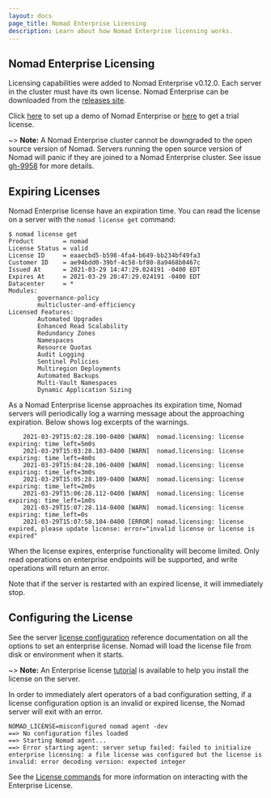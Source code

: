 ```yaml
---
layout: docs
page_title: Nomad Enterprise Licensing
description: Learn about how Nomad Enterprise licensing works.
---
```


## Nomad Enterprise Licensing

Licensing capabilities were added to Nomad Enterprise v0.12.0. Each server in
the cluster must have its own license. Nomad Enterprise can be downloaded from
the [releases site].

Click [here](https://www.hashicorp.com/go/nomad-enterprise) to set up a demo of Nomad Enterprise
or [here](https://nomadproject.io/trial) to get a trial license.

~> **Note:** A Nomad Enterprise cluster cannot be downgraded to the open
source version of Nomad. Servers running the open source version of Nomad will
panic if they are joined to a Nomad Enterprise cluster. See issue [gh-9958]
for more details.

## Expiring Licenses

Nomad Enterprise license have an expiration time. You can read the license on
a server with the `nomad license get` command:

```
$ nomad license get
Product        = nomad
License Status = valid
License ID     = eaaecbd5-b598-4fa4-b649-bb234bf49fa3
Customer ID    = ae94bdd0-39bf-4c58-bf80-8a9468b0467c
Issued At      = 2021-03-29 14:47:29.024191 -0400 EDT
Expires At     = 2021-03-29 20:47:29.024191 -0400 EDT
Datacenter     = *
Modules:
        governance-policy
        multicluster-and-efficiency
Licensed Features:
        Automated Upgrades
        Enhanced Read Scalability
        Redundancy Zones
        Namespaces
        Resource Quotas
        Audit Logging
        Sentinel Policies
        Multiregion Deployments
        Automated Backups
        Multi-Vault Namespaces
        Dynamic Application Sizing
```

As a Nomad Enterprise license approaches its expiration time, Nomad servers
will periodically log a warning message about the approaching
expiration. Below shows log excerpts of the warnings.

```
    2021-03-29T15:02:28.100-0400 [WARN]  nomad.licensing: license expiring: time_left=5m0s
    2021-03-29T15:03:28.103-0400 [WARN]  nomad.licensing: license expiring: time_left=4m0s
    2021-03-29T15:04:28.106-0400 [WARN]  nomad.licensing: license expiring: time_left=3m0s
    2021-03-29T15:05:28.109-0400 [WARN]  nomad.licensing: license expiring: time_left=2m0s
    2021-03-29T15:06:28.112-0400 [WARN]  nomad.licensing: license expiring: time_left=1m0s
    2021-03-29T15:07:28.114-0400 [WARN]  nomad.licensing: license expiring: time_left=0s
    2021-03-29T15:07:58.104-0400 [ERROR] nomad.licensing: license expired, please update license: error="invalid license or license is expired"
```

When the license expires, enterprise functionality will become limited. Only
read operations on enterprise endpoints will be supported, and write
operations will return an error.

Note that if the server is restarted with an expired license, it will
immediately stop.

## Configuring the License

See the server [license configuration] reference documentation on all the
options to set an enterprise license. Nomad will load the license file from
disk or environment when it starts.

~> **Note:** An Enterprise license [tutorial](https://learn.hashicorp.com/tutorials/nomad/hashicorp-enterprise-license?in=nomad/enterprise) is available to help you install the license on the server.

In order to immediately alert operators of a bad configuration setting, if a
license configuration option is an invalid or expired license, the Nomad server
will exit with an error.

```
NOMAD_LICENSE=misconfigured nomad agent -dev
==> No configuration files loaded
==> Starting Nomad agent...
==> Error starting agent: server setup failed: failed to initialize enterprise licensing: a file license was configured but the license is invalid: error decoding version: expected integer
```

See the [License commands](/docs/commands/license) for more information on
interacting with the Enterprise License.

[gh-9958]: https://github.com/hashicorp/nomad/issues/9958

[releases site]: https://releases.hashicorp.com/nomad

[license configuration]: /docs/configuration/server#license_path

[license endpoint]: /api-docs/operator/license#updating-the-nomad-enterprise-license
